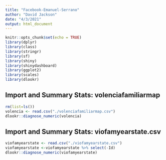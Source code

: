 ```yaml
---
title: "Facebook-Emanuel-Serrano"
author: "David Jackson"
date: "4/3/2021"
output: html_document
---
```


```r
knitr::opts_chunk$set(echo = TRUE)
library(dplyr)
library(class)
library(stringr)
library(sf)
library(shiny)
library(shinydashboard)
library(ggplot2)
library(scales)
library(dlookr)
```

## Import and Summary Stats: volenciafamiliarmap

```r
rm(list=ls())
volencia <- read.csv("./volenciafamiliarmap.csv")
dlookr::diagnose_numeric(volencia)
```

## Import and Summary Stats:  viofamyearstate.csv

```r
viofamyearstate <- read.csv("./viofamyearstate.csv")
viofamyearstate <-viofamyearstate %>% select(-Id)
dlookr::diagnose_numeric(viofamyearstate)
```

